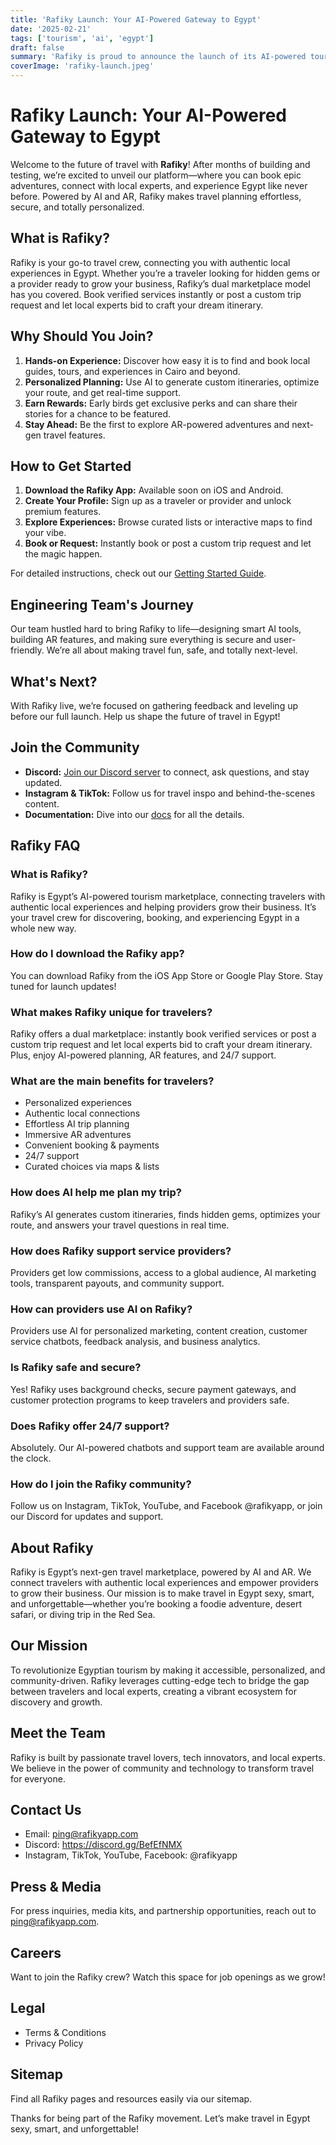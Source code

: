 ```yaml
---
title: 'Rafiky Launch: Your AI-Powered Gateway to Egypt'
date: '2025-02-21'
tags: ['tourism', 'ai', 'egypt']
draft: false
summary: 'Rafiky is proud to announce the launch of its AI-powered tourism marketplace, offering travelers and providers a seamless, secure, and immersive way to experience Egypt. Join us to discover authentic adventures, book with confidence, and help shape the future of travel.'
coverImage: 'rafiky-launch.jpeg'
---
```


# Rafiky Launch: Your AI-Powered Gateway to Egypt

Welcome to the future of travel with **Rafiky**! After months of building and testing, we’re excited to unveil our platform—where you can book epic adventures, connect with local experts, and experience Egypt like never before. Powered by AI and AR, Rafiky makes travel planning effortless, secure, and totally personalized.

## What is Rafiky?

Rafiky is your go-to travel crew, connecting you with authentic local experiences in Egypt. Whether you’re a traveler looking for hidden gems or a provider ready to grow your business, Rafiky’s dual marketplace model has you covered. Book verified services instantly or post a custom trip request and let local experts bid to craft your dream itinerary.

## Why Should You Join?

1. **Hands-on Experience:** Discover how easy it is to find and book local guides, tours, and experiences in Cairo and beyond.
2. **Personalized Planning:** Use AI to generate custom itineraries, optimize your route, and get real-time support.
3. **Earn Rewards:** Early birds get exclusive perks and can share their stories for a chance to be featured.
4. **Stay Ahead:** Be the first to explore AR-powered adventures and next-gen travel features.

## How to Get Started

1. **Download the Rafiky App:** Available soon on iOS and Android.
2. **Create Your Profile:** Sign up as a traveler or provider and unlock premium features.
3. **Explore Experiences:** Browse curated lists or interactive maps to find your vibe.
4. **Book or Request:** Instantly book or post a custom trip request and let the magic happen.

For detailed instructions, check out our [Getting Started Guide](https://rafikyapp.com/docs/get-started).

## Engineering Team's Journey

Our team hustled hard to bring Rafiky to life—designing smart AI tools, building AR features, and making sure everything is secure and user-friendly. We’re all about making travel fun, safe, and totally next-level.

## What's Next?

With Rafiky live, we’re focused on gathering feedback and leveling up before our full launch. Help us shape the future of travel in Egypt!

## Join the Community

- **Discord:** [Join our Discord server](https://discord.gg/BefEfNMX) to connect, ask questions, and stay updated.
- **Instagram & TikTok:** Follow us for travel inspo and behind-the-scenes content.
- **Documentation:** Dive into our [docs](https://rafikyapp.com/docs) for all the details.

## Rafiky FAQ

### What is Rafiky?
Rafiky is Egypt’s AI-powered tourism marketplace, connecting travelers with authentic local experiences and helping providers grow their business. It’s your travel crew for discovering, booking, and experiencing Egypt in a whole new way.

### How do I download the Rafiky app?
You can download Rafiky from the iOS App Store or Google Play Store. Stay tuned for launch updates!

### What makes Rafiky unique for travelers?
Rafiky offers a dual marketplace: instantly book verified services or post a custom trip request and let local experts bid to craft your dream itinerary. Plus, enjoy AI-powered planning, AR features, and 24/7 support.

### What are the main benefits for travelers?
- Personalized experiences
- Authentic local connections
- Effortless AI trip planning
- Immersive AR adventures
- Convenient booking & payments
- 24/7 support
- Curated choices via maps & lists

### How does AI help me plan my trip?
Rafiky’s AI generates custom itineraries, finds hidden gems, optimizes your route, and answers your travel questions in real time.

### How does Rafiky support service providers?
Providers get low commissions, access to a global audience, AI marketing tools, transparent payouts, and community support.

### How can providers use AI on Rafiky?
Providers use AI for personalized marketing, content creation, customer service chatbots, feedback analysis, and business analytics.

### Is Rafiky safe and secure?
Yes! Rafiky uses background checks, secure payment gateways, and customer protection programs to keep travelers and providers safe.

### Does Rafiky offer 24/7 support?
Absolutely. Our AI-powered chatbots and support team are available around the clock.

### How do I join the Rafiky community?
Follow us on Instagram, TikTok, YouTube, and Facebook @rafikyapp, or join our Discord for updates and support.

## About Rafiky

Rafiky is Egypt’s next-gen travel marketplace, powered by AI and AR. We connect travelers with authentic local experiences and empower providers to grow their business. Our mission is to make travel in Egypt sexy, smart, and unforgettable—whether you’re booking a foodie adventure, desert safari, or diving trip in the Red Sea.

## Our Mission
To revolutionize Egyptian tourism by making it accessible, personalized, and community-driven. Rafiky leverages cutting-edge tech to bridge the gap between travelers and local experts, creating a vibrant ecosystem for discovery and growth.

## Meet the Team
Rafiky is built by passionate travel lovers, tech innovators, and local experts. We believe in the power of community and technology to transform travel for everyone.

## Contact Us
- Email: ping@rafikyapp.com
- Discord: https://discord.gg/BefEfNMX
- Instagram, TikTok, YouTube, Facebook: @rafikyapp

## Press & Media
For press inquiries, media kits, and partnership opportunities, reach out to ping@rafikyapp.com.

## Careers
Want to join the Rafiky crew? Watch this space for job openings as we grow!

## Legal
- Terms & Conditions
- Privacy Policy

## Sitemap
Find all Rafiky pages and resources easily via our sitemap.

Thanks for being part of the Rafiky movement. Let’s make travel in Egypt sexy, smart, and unforgettable!
